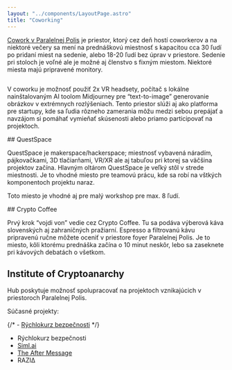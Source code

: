```yaml
---
layout: "../components/LayoutPage.astro"
title: "Coworking"
---
```





[Cowork v Paralelnej Polis](/kontakt) je priestor, ktorý cez deň hostí coworkerov a na niektoré večery sa mení na prednáškovú miestnosť s kapacitou cca 30 ľudí po pridaní miest na sedenie, alebo 18-20 ľudí bez úprav v priestore. Sedenie pri stoloch je voľné ale je možné aj členstvo s fixným miestom. Niektoré miesta majú pripravené monitory.

<Image src={photo05} alt="" width={800} />

V coworku je možnosť použiť 2x VR headsety, počítač s lokálne nainštalovaným AI toolom Midjourney pre “text-to-image” generovanie obrázkov v extrémnych rozlýšeniach. Tento priestor slúži aj ako platforma pre startupy, kde sa ľudia rôzneho zamerania môžu medzi sebou prepájať a navzájom si pomáhať vymieňať skúsenosti alebo priamo participovať na projektoch.

<div class="widecontent split">

<div>
## QuestSpace

QuestSpace je makerspace/hackerspace; miestnosť vybavená náradím, pájkovačkami, 3D tlačiarňami, VR/XR ale aj tabuľou pri ktorej sa väčšina projektov začína. Hlavným oltárom QuestSpace je veľký stôl v strede miestnosti. Je to vhodné miesto pre teamovú prácu, kde sa robí na vštkých komponentoch projektu naraz.

Toto miesto je vhodné aj pre malý workshop pre max. 8 ľudí.

</div>

<div>
  <Image src={photo04} alt="" width={700} />
</div>

</div>

<div class="widecontent split">

<div>
    <Image src={photo06} alt="" width={700} />

</div>

<div>
## Crypto Coffee

Prvý krok “vojdi von” vedie cez Crypto Coffee. Tu sa podáva výberová káva slovenských aj zahraničných pražiarní. Espresso a filtrovanú kávu pripravenú ručne môžete oceniť v priestore foyer Paralelnej Polis. Je to miesto, kôli ktorému prednáška začína o 10 minut neskôr, lebo sa zaseknete pri kávových debatách o všetkom.

</div>

</div>

## Institute of Cryptoanarchy

Hub poskytuje možnosť spolupracovať na projektoch vznikajúcich v priestoroch Paralelnej Polis.

Súčasné projekty:

{/* - [Rýchlokurz bezpečnosti](/rychlokurz-bezpecnosti) */}

- Rýchlokurz bezpečnosti
- [Siml.ai](https://www.siml.ai/)
- [The After Message](https://www.tams.wtf/)
- RAZIΔ

<div class="maxcontent split">
  <CardAbout />
  <CardRent />
</div>
